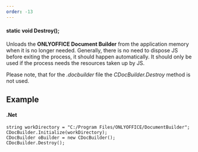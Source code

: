 ```yaml
---
order: -13
---
```

#### static void Destroy();

Unloads the **ONLYOFFICE Document Builder** from the application memory when it is no longer needed. Generally, there is no need to dispose JS before exiting the process, it should happen automatically. It should only be used if the process needs the resources taken up by JS.

Please note, that for the *.docbuilder* file the *CDocBuilder.Destroy* method is not used.

## Example

#### .Net

```
string workDirectory = "C:/Program Files/ONLYOFFICE/DocumentBuilder";
CDocBuilder.Initialize(workDirectory);
CDocBuilder oBuilder = new CDocBuilder();
CDocBuilder.Destroy();
```
